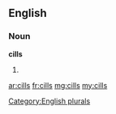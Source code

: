 ==English==

===Noun===
'''cills'''

# {{plural of|cill}}

[[Category:English plurals]]

[[ar:cills]]
[[fr:cills]]
[[mg:cills]]
[[my:cills]]